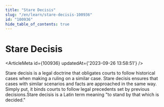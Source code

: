 ```yaml
---
title: "Stare Decisis"
slug: "/en/learn/stare-decisis-100936"
id: "100936"
hide_table_of_contents: true
---
```



# Stare Decisis

<ArticleMeta id={100936} updatedAt={'2023-09-26 13:58:51'} />
<div className='border-solid border-b border-t-0 my-4 border-[var(--ifm-color-gray-300)]' />

Stare decisis is a legal doctrine that obligates courts to follow historical cases when making a ruling on a similar case. Stare decisis ensures that cases with similar scenarios and facts are approached in the same way. Simply put, it binds courts to follow legal precedents set by previous decisions.Stare decisis is a Latin term meaning "to stand by that which is decided."
